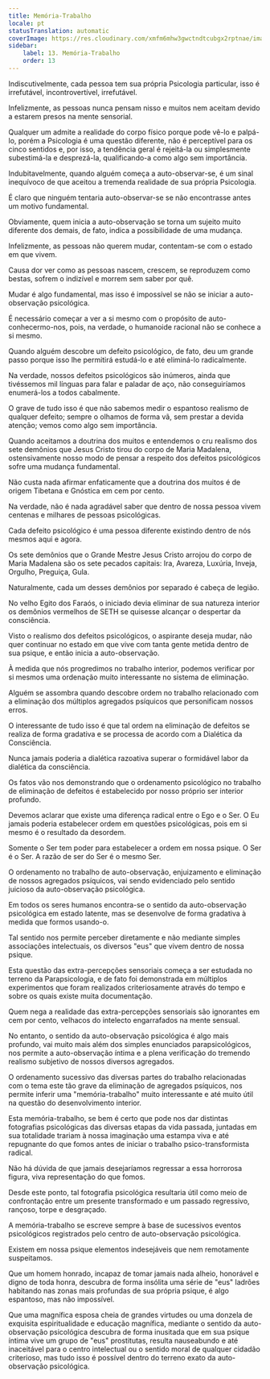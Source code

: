 ```yaml
---
title: Memória-Trabalho
locale: pt
statusTranslation: automatic
coverImage: https://res.cloudinary.com/xmfm6mhw3gwctndtcubgx2rptnae/image/upload/v1741354419/small_cover_la_gran_rebelion_28716e29d2.webp
sidebar:
    label: 13. Memória-Trabalho
    order: 13
---
```

Indiscutivelmente, cada pessoa tem sua própria Psicologia particular, isso é irrefutável, incontrovertível, irrefutável.

Infelizmente, as pessoas nunca pensam nisso e muitos nem aceitam devido a estarem presos na mente sensorial.

Qualquer um admite a realidade do corpo físico porque pode vê-lo e palpá-lo, porém a Psicologia é uma questão diferente, não é perceptível para os cinco sentidos e, por isso, a tendência geral é rejeitá-la ou simplesmente subestimá-la e desprezá-la, qualificando-a como algo sem importância.

Indubitavelmente, quando alguém começa a auto-observar-se, é um sinal inequívoco de que aceitou a tremenda realidade de sua própria Psicologia.

É claro que ninguém tentaria auto-observar-se se não encontrasse antes um motivo fundamental.

Obviamente, quem inicia a auto-observação se torna um sujeito muito diferente dos demais, de fato, indica a possibilidade de uma mudança.

Infelizmente, as pessoas não querem mudar, contentam-se com o estado em que vivem.

Causa dor ver como as pessoas nascem, crescem, se reproduzem como bestas, sofrem o indizível e morrem sem saber por quê.

Mudar é algo fundamental, mas isso é impossível se não se iniciar a auto-observação psicológica.

É necessário começar a ver a si mesmo com o propósito de auto-conhecermo-nos, pois, na verdade, o humanoide racional não se conhece a si mesmo.

Quando alguém descobre um defeito psicológico, de fato, deu um grande passo porque isso lhe permitirá estudá-lo e até eliminá-lo radicalmente.

Na verdade, nossos defeitos psicológicos são inúmeros, ainda que tivéssemos mil línguas para falar e paladar de aço, não conseguiríamos enumerá-los a todos cabalmente.

O grave de tudo isso é que não sabemos medir o espantoso realismo de qualquer defeito; sempre o olhamos de forma vã, sem prestar a devida atenção; vemos como algo sem importância.

Quando aceitamos a doutrina dos muitos e entendemos o cru realismo dos sete demônios que Jesus Cristo tirou do corpo de Maria Madalena, ostensivamente nosso modo de pensar a respeito dos defeitos psicológicos sofre uma mudança fundamental.

Não custa nada afirmar enfaticamente que a doutrina dos muitos é de origem Tibetana e Gnóstica em cem por cento.

Na verdade, não é nada agradável saber que dentro de nossa pessoa vivem centenas e milhares de pessoas psicológicas.

Cada defeito psicológico é uma pessoa diferente existindo dentro de nós mesmos aqui e agora.

Os sete demônios que o Grande Mestre Jesus Cristo arrojou do corpo de Maria Madalena são os sete pecados capitais: Ira, Avareza, Luxúria, Inveja, Orgulho, Preguiça, Gula.

Naturalmente, cada um desses demônios por separado é cabeça de legião.

No velho Egito dos Faraós, o iniciado devia eliminar de sua natureza interior os demônios vermelhos de SETH se quisesse alcançar o despertar da consciência.

Visto o realismo dos defeitos psicológicos, o aspirante deseja mudar, não quer continuar no estado em que vive com tanta gente metida dentro de sua psique, e então inicia a auto-observação.

À medida que nós progredimos no trabalho interior, podemos verificar por si mesmos uma ordenação muito interessante no sistema de eliminação.

Alguém se assombra quando descobre ordem no trabalho relacionado com a eliminação dos múltiplos agregados psíquicos que personificam nossos erros.

O interessante de tudo isso é que tal ordem na eliminação de defeitos se realiza de forma gradativa e se processa de acordo com a Dialética da Consciência.

Nunca jamais poderia a dialética razoativa superar o formidável labor da dialética da consciência.

Os fatos vão nos demonstrando que o ordenamento psicológico no trabalho de eliminação de defeitos é estabelecido por nosso próprio ser interior profundo.

Devemos aclarar que existe uma diferença radical entre o Ego e o Ser. O Eu jamais poderia estabelecer ordem em questões psicológicas, pois em si mesmo é o resultado da desordem.

Somente o Ser tem poder para estabelecer a ordem em nossa psique. O Ser é o Ser. A razão de ser do Ser é o mesmo Ser.

O ordenamento no trabalho de auto-observação, enjuizamento e eliminação de nossos agregados psíquicos, vai sendo evidenciado pelo sentido juicioso da auto-observação psicológica.

Em todos os seres humanos encontra-se o sentido da auto-observação psicológica em estado latente, mas se desenvolve de forma gradativa à medida que formos usando-o.

Tal sentido nos permite perceber diretamente e não mediante simples associações intelectuais, os diversos "eus" que vivem dentro de nossa psique.

Esta questão das extra-percepções sensoriais começa a ser estudada no terreno da Parapsicologia, e de fato foi demonstrada em múltiplos experimentos que foram realizados criteriosamente através do tempo e sobre os quais existe muita documentação.

Quem nega a realidade das extra-percepções sensoriais são ignorantes em cem por cento, velhacos do intelecto engarrafados na mente sensual.

No entanto, o sentido da auto-observação psicológica é algo mais profundo, vai muito mais além dos simples enunciados parapsicológicos, nos permite a auto-observação íntima e a plena verificação do tremendo realismo subjetivo de nossos diversos agregados.

O ordenamento sucessivo das diversas partes do trabalho relacionadas com o tema este tão grave da eliminação de agregados psíquicos, nos permite inferir uma "memória-trabalho" muito interessante e até muito útil na questão do desenvolvimento interior.

Esta memória-trabalho, se bem é certo que pode nos dar distintas fotografias psicológicas das diversas etapas da vida passada, juntadas em sua totalidade trariam à nossa imaginação uma estampa viva e até repugnante do que fomos antes de iniciar o trabalho psico-transformista radical.

Não há dúvida de que jamais desejaríamos regressar a essa horrorosa figura, viva representação do que fomos.

Desde este ponto, tal fotografia psicológica resultaria útil como meio de confrontação entre um presente transformado e um passado regressivo, rançoso, torpe e desgraçado.

A memória-trabalho se escreve sempre à base de sucessivos eventos psicológicos registrados pelo centro de auto-observação psicológica.

Existem em nossa psique elementos indesejáveis que nem remotamente suspeitamos.

Que um homem honrado, incapaz de tomar jamais nada alheio, honorável e digno de toda honra, descubra de forma insólita uma série de "eus" ladrões habitando nas zonas mais profundas de sua própria psique, é algo espantoso, mas não impossível.

Que uma magnífica esposa cheia de grandes virtudes ou uma donzela de exquisita espiritualidade e educação magnífica, mediante o sentido da auto-observação psicológica descubra de forma inusitada que em sua psique íntima vive um grupo de "eus" prostitutas, resulta nauseabundo e até inaceitável para o centro intelectual ou o sentido moral de qualquer cidadão criterioso, mas tudo isso é possível dentro do terreno exato da auto-observação psicológica.

